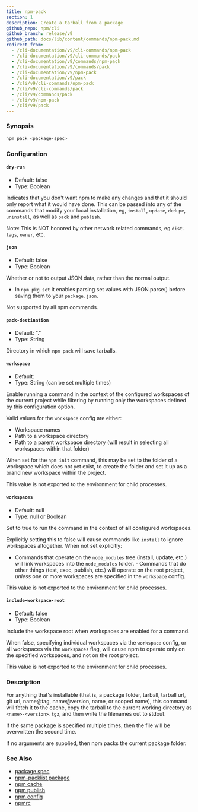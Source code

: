 ```yaml
---
title: npm-pack
section: 1
description: Create a tarball from a package
github_repo: npm/cli
github_branch: release/v9
github_path: docs/lib/content/commands/npm-pack.md
redirect_from:
  - /cli-documentation/v9/cli-commands/npm-pack
  - /cli-documentation/v9/cli-commands/pack
  - /cli-documentation/v9/commands/npm-pack
  - /cli-documentation/v9/commands/pack
  - /cli-documentation/v9/npm-pack
  - /cli-documentation/v9/pack
  - /cli/v9/cli-commands/npm-pack
  - /cli/v9/cli-commands/pack
  - /cli/v9/commands/pack
  - /cli/v9/npm-pack
  - /cli/v9/pack
---
```


### Synopsis

```bash
npm pack <package-spec>
```

### Configuration

#### `dry-run`

- Default: false
- Type: Boolean

Indicates that you don't want npm to make any changes and that it should only report what it would have done. This can be passed into any of the commands that modify your local installation, eg, `install`, `update`, `dedupe`, `uninstall`, as well as `pack` and `publish`.

Note: This is NOT honored by other network related commands, eg `dist-tags`, `owner`, etc.

#### `json`

- Default: false
- Type: Boolean

Whether or not to output JSON data, rather than the normal output.

- In `npm pkg set` it enables parsing set values with JSON.parse() before saving them to your `package.json`.

Not supported by all npm commands.

#### `pack-destination`

- Default: "."
- Type: String

Directory in which `npm pack` will save tarballs.

#### `workspace`

- Default:
- Type: String (can be set multiple times)

Enable running a command in the context of the configured workspaces of the current project while filtering by running only the workspaces defined by this configuration option.

Valid values for the `workspace` config are either:

- Workspace names
- Path to a workspace directory
- Path to a parent workspace directory (will result in selecting all workspaces within that folder)

When set for the `npm init` command, this may be set to the folder of a workspace which does not yet exist, to create the folder and set it up as a brand new workspace within the project.

This value is not exported to the environment for child processes.

#### `workspaces`

- Default: null
- Type: null or Boolean

Set to true to run the command in the context of **all** configured workspaces.

Explicitly setting this to false will cause commands like `install` to ignore workspaces altogether. When not set explicitly:

- Commands that operate on the `node_modules` tree (install, update, etc.) will link workspaces into the `node_modules` folder. - Commands that do other things (test, exec, publish, etc.) will operate on the root project, _unless_ one or more workspaces are specified in the `workspace` config.

This value is not exported to the environment for child processes.

#### `include-workspace-root`

- Default: false
- Type: Boolean

Include the workspace root when workspaces are enabled for a command.

When false, specifying individual workspaces via the `workspace` config, or all workspaces via the `workspaces` flag, will cause npm to operate only on the specified workspaces, and not on the root project.

This value is not exported to the environment for child processes.

### Description

For anything that's installable (that is, a package folder, tarball, tarball url, git url, name@tag, name@version, name, or scoped name), this command will fetch it to the cache, copy the tarball to the current working directory as `<name>-<version>.tgz`, and then write the filenames out to stdout.

If the same package is specified multiple times, then the file will be overwritten the second time.

If no arguments are supplied, then npm packs the current package folder.

### See Also

- [package spec](/cli/v9/using-npm/package-spec)
- [npm-packlist package](http://npm.im/npm-packlist)
- [npm cache](/cli/v9/commands/npm-cache)
- [npm publish](/cli/v9/commands/npm-publish)
- [npm config](/cli/v9/commands/npm-config)
- [npmrc](/cli/v9/configuring-npm/npmrc)

